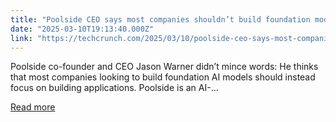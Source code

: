 ```yaml
---
title: "Poolside CEO says most companies shouldn’t build foundation models"
date: "2025-03-10T19:13:40.000Z"
link: "https://techcrunch.com/2025/03/10/poolside-ceo-says-most-companies-shouldnt-build-foundation-models/"
---
```


Poolside co-founder and CEO Jason Warner didn&#8217;t mince words: He thinks that most companies looking to build foundation AI models should instead focus on building applications. Poolside is an AI-...

[Read more](https://techcrunch.com/2025/03/10/poolside-ceo-says-most-companies-shouldnt-build-foundation-models/)
